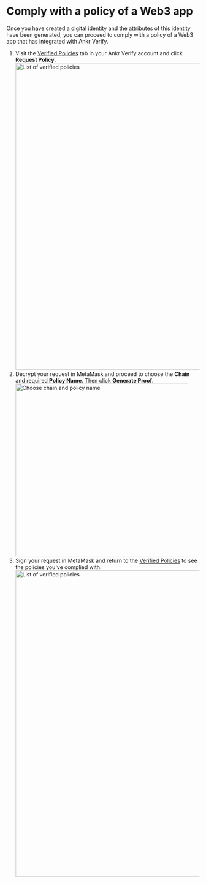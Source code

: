 # Comply with a policy of a Web3 app
Once you have created a digital identity and the attributes of this identity have been generated, you can proceed to comply with a policy of a Web3 app that has integrated with Ankr Verify.
1. Visit the [Verified Policies](https://www-stage.ankr.com/verify/consumer/?section=policies&status=active) tab in your Ankr Verify account and click **Request Policy**.
   <img src="/docs/verify/getting-started/click-request-policy.jpg" alt="List of verified policies" class="responsive-pic" width="800" />
2. Decrypt your request in MetaMask and proceed to choose the **Chain** and required **Policy Name**. Then click **Generate Proof**.
   <img src="/docs/verify/getting-started/customize-policy-request.jpg" alt="Choose chain and policy name" class="responsive-pic" width="450" />
3. Sign your request in MetaMask and return to the [Verified Policies](https://www-stage.ankr.com/verify/consumer/?section=policies&status=active) to see the policies you've complied with.
   <img src="/docs/verify/getting-started/verified-policies-list.jpg" alt="List of verified policies" class="responsive-pic" width="800" />